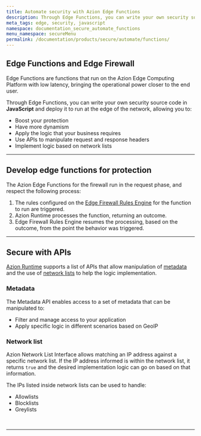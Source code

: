 ```yaml
---
title: Automate security with Azion Edge Functions
description: Through Edge Functions, you can write your own security source code in JavaScript and deploy it to run at the edge of the network.
meta_tags: edge, security, javascript
namespace: documentation_secure_automate_functions
menu_namespace: secureMenu
permalink: /documentation/products/secure/automate/functions/
---
```



## Edge Functions and Edge Firewall

Edge Functions are functions that run on the Azion Edge Computing Platform with low latency, bringing the operational power closer to the end user.

Through Edge Functions, you can write your own security source code in **JavaScript** and deploy it to run at the edge of the network, allowing you to:

- Boost your protection
- Have more dynamism
- Apply the logic that your business requires
- Use APIs to manipulate request and response headers
- Implement logic based on network lists

---

## Develop edge functions for protection

The Azion Edge Functions for the firewall run in the request phase, and respect the following process: 

1. The rules configured on the [Edge Firewall Rules Engine](/en/documentation/products/secure/edge-firewall/rules-engine/) for the function to run are triggered.
2. Azion Runtime processes the function, returning an outcome.
3. Edge Firewall Rules Engine resumes the processing, based on the outcome, from the point the behavior was triggered.

<LinkButton link="/en/documentation/products/secure/edge-firewall/edge-functions/" label="go to Edge Functions for Edge Firewall reference" outlined target="_blank" />

---

## Secure with APIs

[Azion Runtime](/en/documentation/products/edge-application/edge-functions/runtime/overview) supports a list of APIs that allow manipulation of [metadata](/en/documentation/products/secure/automate/functions/#metadata) and the use of [network lists](/en/documentation/products/secure/automate/functions/##network-list) to help the logic implementation.

<LinkButton link="/en/documentation/products/edge-application/edge-functions/runtime-apis/javascript/" label="go to supported Web APIs" outlined target="_blank" />
<LinkButton link="/en/documentation/products/azion-edge-runtime/compatibility/node/" label="go to Node.js compatibility" outlined target="_blank" />

### Metadata

The Metadata API enables access to a set of metadata that can be manipulated to:

- Filter and manage access to your application
- Apply specific logic in different scenarios based on GeoIP

<LinkButton link="/en/documentation/products/edge-application/edge-functions/runtime/api-reference/metadata/" label="go to Metadata API reference" outlined target="_blank" />

### Network list

Azion Network List Interface allows matching an IP address against a specific network list. If the IP address informed is within the network list, it returns `true` and the desired implementation logic can go on based on that information.

The IPs listed inside network lists can be used to handle:

- Allowlists
- Blocklists
- Greylists

<LinkButton link="/en/documentation/products/edge-application/edge-functions/runtime/api-reference/metadata/" label="go to Network List API reference" outlined target="_blank" />
<LinkButton link="/en/documentation/products/secure/edge-firewall/network-layer-protection/network-lists/" label="go to Network Lists reference" outlined target="_blank" /><br />

---

